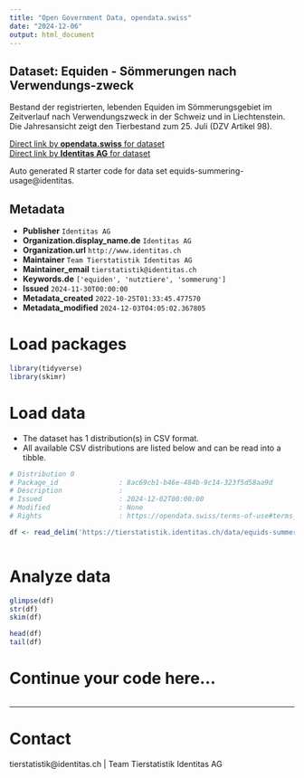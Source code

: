 ```yaml
---
title: "Open Government Data, opendata.swiss"
date: "2024-12-06"
output: html_document
---
```


## Dataset: Equiden - Sömmerungen nach Verwendungs-zweck

Bestand der registrierten, lebenden Equiden im Sömmerungsgebiet im Zeitverlauf nach Verwendungszweck in der Schweiz und in Liechtenstein. Die Jahresansicht zeigt den Tierbestand zum 25. Juli (DZV Artikel 98).

[Direct link by **opendata.swiss** for dataset](https://opendata.swiss/de/dataset/equiden-sommerungen-nach-verwendungs-zweck)<br>
[Direct link by **Identitas AG** for dataset](https://tierstatistik.identitas.ch/)

Auto generated R starter code for data set equids-summering-usage@identitas.

## Metadata

- **Publisher** `Identitas AG`
- **Organization.display_name.de** `Identitas AG`
- **Organization.url** `http://www.identitas.ch`
- **Maintainer** `Team Tierstatistik Identitas AG`
- **Maintainer_email** `tierstatistik@identitas.ch`
- **Keywords.de** `['equiden', 'nutztiere', 'sommerung']`
- **Issued** `2024-11-30T00:00:00`
- **Metadata_created** `2022-10-25T01:33:45.477570`
- **Metadata_modified** `2024-12-03T04:05:02.367805`


# Load packages

```r

library(tidyverse)
library(skimr)

```

# Load data

-   The dataset has 1 distribution(s) in CSV format.
-   All available CSV distributions are listed below and can be read into a tibble.

```r

# Distribution 0
# Package_id               : 8ac69cb1-b46e-484b-9c14-323f5d58aa9d
# Description              : 
# Issued                   : 2024-12-02T00:00:00
# Modified                 : None
# Rights                   : https://opendata.swiss/terms-of-use#terms_by

df <- read_delim('https://tierstatistik.identitas.ch/data/equids-summering-usage.csv')



```

# Analyze data

```r

glimpse(df)
str(df)
skim(df)

head(df)
tail(df)

```

# Continue your code here...

```r

```

------------------------------------------------------------------------

# Contact

tierstatistik@identitas.ch | Team Tierstatistik Identitas AG
